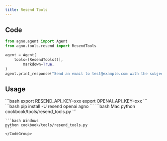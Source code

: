 ```yaml
---
title: Resend Tools
---
```


## Code

```python cookbook/tools/resend_tools.py
from agno.agent import Agent
from agno.tools.resend import ResendTools

agent = Agent(
    tools=[ResendTools()],
        markdown=True,
)
agent.print_response("Send an email to test@example.com with the subject 'Test Email'")
```

## Usage

<Steps>
  <Snippet file="create-venv-step.mdx" />

  <Step title="Set your API key">
    ```bash
    export RESEND_API_KEY=xxx
    export OPENAI_API_KEY=xxx
    ```
  </Step>

  <Step title="Install libraries">
    ```bash
    pip install -U resend openai agno
    ```
  </Step>

  <Step title="Run Agent">
    <CodeGroup>
    ```bash Mac
    python cookbook/tools/resend_tools.py
    ```

    ```bash Windows
    python cookbook/tools/resend_tools.py
    ```
    </CodeGroup>
  </Step>
</Steps>